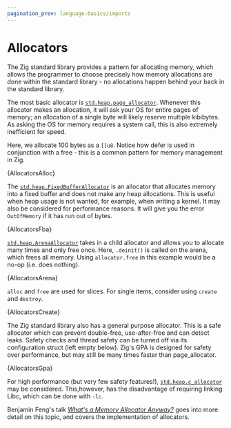 ```yaml
---
pagination_prev: language-basics/imports
---
```




# Allocators

The Zig standard library provides a pattern for allocating memory, which allows
the programmer to choose precisely how memory allocations are done within the
standard library - no allocations happen behind your back in the standard
library.

The most basic allocator is
[`std.heap.page_allocator`](https://ziglang.org/documentation/master/std/#std.heap.page_allocator).
Whenever this allocator makes an allocation, it will ask your OS for entire
pages of memory; an allocation of a single byte will likely reserve multiple
kibibytes. As asking the OS for memory requires a system call, this is also
extremely inefficient for speed.

Here, we allocate 100 bytes as a `[]u8`. Notice how defer is used in conjunction
with a free - this is a common pattern for memory management in Zig.

<CodeBlock language="zig">{AllocatorsAlloc}</CodeBlock>

The
[`std.heap.FixedBufferAllocator`](https://ziglang.org/documentation/master/std/#std.heap.FixedBufferAllocator)
is an allocator that allocates memory into a fixed buffer and does not make any
heap allocations. This is useful when heap usage is not wanted, for example,
when writing a kernel. It may also be considered for performance reasons. It
will give you the error `OutOfMemory` if it has run out of bytes.

<CodeBlock language="zig">{AllocatorsFba}</CodeBlock>

[`std.heap.ArenaAllocator`](https://ziglang.org/documentation/master/std/#std.heap.ArenaAllocator)
takes in a child allocator and allows you to allocate many times and only free
once. Here, `.deinit()` is called on the arena, which frees all memory. Using
`allocator.free` in this example would be a no-op (i.e. does nothing).

<CodeBlock language="zig">{AllocatorsArena}</CodeBlock>

`alloc` and `free` are used for slices. For single items, consider using
`create` and `destroy`.

<CodeBlock language="zig">{AllocatorsCreate}</CodeBlock>

The Zig standard library also has a general purpose allocator. This is a safe
allocator which can prevent double-free, use-after-free and can detect leaks.
Safety checks and thread safety can be turned off via its configuration struct
(left empty below). Zig's GPA is designed for safety over performance, but may
still be many times faster than page_allocator.

<CodeBlock language="zig">{AllocatorsGpa}</CodeBlock>

For high performance (but very few safety features!),
[`std.heap.c_allocator`](https://ziglang.org/documentation/master/std/#std.heap.c_allocator)
may be considered. This,however, has the disadvantage of requiring linking Libc,
which can be done with `-lc`.

Benjamin Feng's talk
[_What's a Memory Allocator Anyway?_](https://www.youtube.com/watch?v=vHWiDx_l4V0)
goes into more detail on this topic, and covers the implementation of
allocators.
